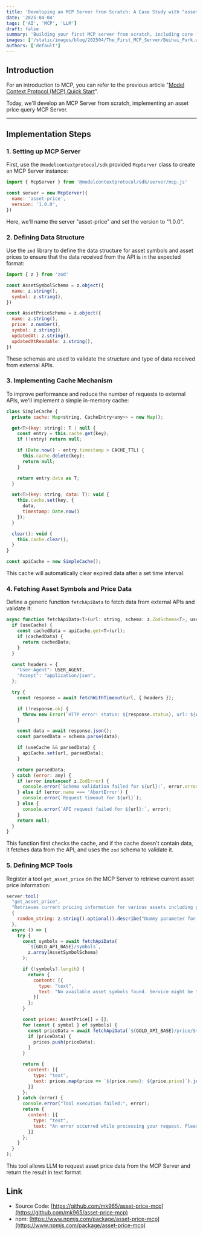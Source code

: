 ```yaml
---
title: 'Developing an MCP Server from Scratch: A Case Study with "asset-price-mcp"'
date: '2025-04-04'
tags: ['AI', 'MCP', 'LLM']
draft: false
summary: 'Building your first MCP server from scratch, including core functionality implementation, API integration, and data processing workflow...'
images: ['/static/images/blog/202504/The_First_MCP_Server/Beihai_Park.webp']
authors: ['default']
---
```


## Introduction

For an introduction to MCP, you can refer to the previous article "[Model Context Protocol (MCP) Quick Start](https://www.swarnendu.me/blog/202503/MCP_Quick_Start)".

Today, we'll develop an MCP Server from scratch, implementing an asset price query MCP Server.

---

## Implementation Steps

### 1. Setting up MCP Server

First, use the `@modelcontextprotocol/sdk` provided `McpServer` class to create an MCP Server instance:

```javascript
import { McpServer } from '@modelcontextprotocol/sdk/server/mcp.js'

const server = new McpServer({
  name: 'asset-price',
  version: '1.0.0',
})
```

Here, we'll name the server "asset-price" and set the version to "1.0.0".

### 2. Defining Data Structure

Use the `zod` library to define the data structure for asset symbols and asset prices to ensure that the data received from the API is in the expected format:

```javascript
import { z } from 'zod'

const AssetSymbolSchema = z.object({
  name: z.string(),
  symbol: z.string(),
})

const AssetPriceSchema = z.object({
  name: z.string(),
  price: z.number(),
  symbol: z.string(),
  updatedAt: z.string(),
  updatedAtReadable: z.string(),
})
```

These schemas are used to validate the structure and type of data received from external APIs.

### 3. Implementing Cache Mechanism

To improve performance and reduce the number of requests to external APIs, we'll implement a simple in-memory cache:

```javascript
class SimpleCache {
  private cache: Map<string, CacheEntry<any>> = new Map();

  get<T>(key: string): T | null {
    const entry = this.cache.get(key);
    if (!entry) return null;

    if (Date.now() - entry.timestamp > CACHE_TTL) {
      this.cache.delete(key);
      return null;
    }

    return entry.data as T;
  }

  set<T>(key: string, data: T): void {
    this.cache.set(key, {
      data,
      timestamp: Date.now()
    });
  }

  clear(): void {
    this.cache.clear();
  }
}

const apiCache = new SimpleCache();
```

This cache will automatically clear expired data after a set time interval.

### 4. Fetching Asset Symbols and Price Data

Define a generic function `fetchApiData` to fetch data from external APIs and validate it:

```javascript
async function fetchApiData<T>(url: string, schema: z.ZodSchema<T>, useCache = true): Promise<T | null> {
  if (useCache) {
    const cachedData = apiCache.get<T>(url);
    if (cachedData) {
      return cachedData;
    }
  }

  const headers = {
    "User-Agent": USER_AGENT,
    "Accept": "application/json",
  };

  try {
    const response = await fetchWithTimeout(url, { headers });

    if (!response.ok) {
      throw new Error(`HTTP error! status: ${response.status}, url: ${url}`);
    }

    const data = await response.json();
    const parsedData = schema.parse(data);

    if (useCache && parsedData) {
      apiCache.set(url, parsedData);
    }

    return parsedData;
  } catch (error: any) {
    if (error instanceof z.ZodError) {
      console.error(`Schema validation failed for ${url}:`, error.errors);
    } else if (error.name === 'AbortError') {
      console.error(`Request timeout for ${url}`);
    } else {
      console.error(`API request failed for ${url}:`, error);
    }
    return null;
  }
}
```

This function first checks the cache, and if the cache doesn't contain data, it fetches data from the API, and uses the `zod` schema to validate it.

### 5. Defining MCP Tools

Register a tool `get_asset_price` on the MCP Server to retrieve current asset price information:

```javascript
server.tool(
  "get_asset_price",
  "Retrieves current pricing information for various assets including precious metals and cryptocurrencies",
  {
    random_string: z.string().optional().describe("Dummy parameter for no-parameter tools")
  },
  async () => {
    try {
      const symbols = await fetchApiData(
        `${GOLD_API_BASE}/symbols`,
        z.array(AssetSymbolSchema)
      );

      if (!symbols?.length) {
        return {
          content: [{
            type: "text",
            text: "No available asset symbols found. Service might be temporarily unavailable.",
          }]
        };
      }

      const prices: AssetPrice[] = [];
      for (const { symbol } of symbols) {
        const priceData = await fetchApiData(`${GOLD_API_BASE}/price/${symbol}`, AssetPriceSchema);
        if (priceData) {
          prices.push(priceData);
        }
      }

      return {
        content: [{
          type: "text",
          text: prices.map(price => `${price.name}: ${price.price}`).join("\n"),
        }]
      };
    } catch (error) {
      console.error("Tool execution failed:", error);
      return {
        content: [{
          type: "text",
          text: "An error occurred while processing your request. Please try again later.",
        }]
      };
    }
  }
);
```

This tool allows LLM to request asset price data from the MCP Server and return the result in text format.

## Link

- Source Code: [https://github.com/mk965/asset-price-mcp](https://github.com/mk965/asset-price-mcp)
- npm: [https://www.npmjs.com/package/asset-price-mcp](https://www.npmjs.com/package/asset-price-mcp)
